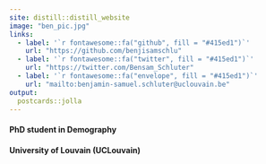 ```yaml
---
site: distill::distill_website
image: "ben_pic.jpg"
links:
  - label: '`r fontawesome::fa("github", fill = "#415ed1")`'
    url: "https://github.com/benjisamschlu"
  - label: '`r fontawesome::fa("twitter", fill = "#415ed1")`'
    url: "https://twitter.com/Bensam_Schluter"
  - label: '`r fontawesome::fa("envelope", fill = "#415ed1")`'
    url: "mailto:benjamin-samuel.schluter@uclouvain.be"
output:
  postcards::jolla
---
```

  
 
 
#### PhD student in Demography 

#### University of Louvain (UCLouvain)




